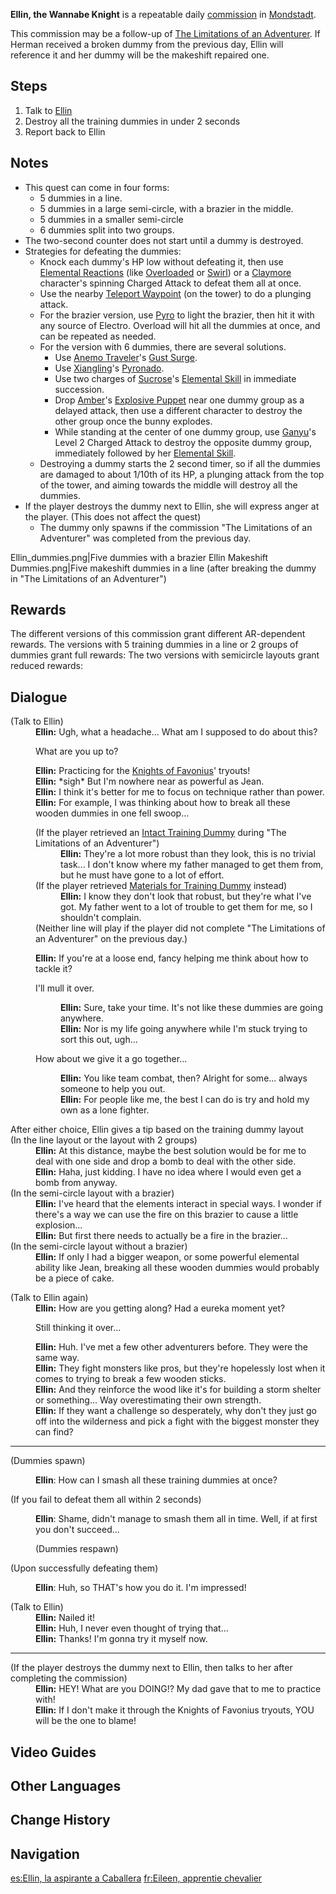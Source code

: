{{Quest Infobox
|id            = 20044; 20050; 20053; 20065; 20066
|type          = Commission
|image         = Commission Ellin, the Wannabe Knight.png
|summary       = Ellin asks the Traveler for advice on how to destroy all the training dummies within two seconds.
|region        = Mondstadt
|npc           = Ellin
|prev          = The Limitations of an Adventurer
|startLocation = [[City of Mondstadt|Mondstadt]], [[Mondstadt]]
|characters    = Ellin; Traveler
|other         = 
*AR-Dependent Rewards
}}

'''Ellin, the Wannabe Knight''' is a repeatable daily [[commission]] in [[Mondstadt]].

This commission may be a follow-up of [[The Limitations of an Adventurer]]. If Herman received a broken dummy from the previous day, Ellin will reference it and her dummy will be the makeshift repaired one.

==Steps==
#Talk to [[Ellin]]
#Destroy all the training dummies in under 2 seconds
#Report back to Ellin

==Notes==
* This quest can come in four forms:
** 5 dummies in a line.
** 5 dummies in a large semi-circle, with a brazier in the middle.
** 5 dummies in a smaller semi-circle
** 6 dummies split into two groups.
* The two-second counter does not start until a dummy is destroyed.
* Strategies for defeating the dummies:
** Knock each dummy's HP low without defeating it, then use [[Elemental Reactions]] (like [[Overloaded]] or [[Swirl]]) or a [[Claymore]] character's spinning Charged Attack to defeat them all at once.
** Use the nearby [[Teleport Waypoint]] (on the tower) to do a plunging attack.
** For the brazier version, use [[Elements|Pyro]] to light the brazier, then hit it with any source of Electro. Overload will hit all the dummies at once, and can be repeated as needed.
** For the version with 6 dummies, there are several solutions.
*** Use [[Anemo Traveler]]'s [[Gust Surge]].
*** Use [[Xiangling]]'s [[Pyronado]].
*** Use two charges of [[Sucrose]]'s [[Astable Anemohypostasis Creation - 6308|Elemental Skill]] in immediate succession.
*** Drop [[Amber]]'s [[Explosive Puppet]] near one dummy group as a delayed attack, then use a different character to destroy the other group once the bunny explodes.
*** While standing at the center of one dummy group, use [[Ganyu]]'s Level 2 Charged Attack to destroy the opposite dummy group, immediately followed by her [[Trail of the Qilin|Elemental Skill]].
**Destroying a dummy starts the 2 second timer, so if all the dummies are damaged to about 1/10th of its HP, a plunging attack from the top of the tower, and aiming towards the middle will destroy all the dummies.
* If the player destroys the dummy next to Ellin, she will express anger at the player. (This does not affect the quest)
** The dummy only spawns if the commission "The Limitations of an Adventurer" was completed from the previous day.

<gallery hideaddbutton="true" captionalign="center">
Ellin_dummies.png|Five dummies with a brazier
Ellin Makeshift Dummies.png|Five makeshift dummies in a line (after breaking the dummy in "The Limitations of an Adventurer")
</gallery>

==Rewards==
The different versions of this commission grant different AR-dependent rewards. The versions with 5 training dummies in a line or 2 groups of dummies grant full rewards:
{{Commission Rewards|full|tableonly=1}}
The two versions with semicircle layouts grant reduced rewards:
{{Commission Rewards|low|tableonly=1}}

==Dialogue==
{{Quest Description|Ellin is working hard to become a knight, but her training doesn't seem to work out. She seems to need some guidance...}}
{{Dialogue start}}
;(Talk to Ellin)
:'''Ellin:''' Ugh, what a headache... What am I supposed to do about this?
:{{DIcon|Quest}} What are you up to?
:'''Ellin:''' Practicing for the [[Knights of Favonius]]' tryouts!
:'''Ellin:''' *sigh* But I'm nowhere near as powerful as Jean.
:'''Ellin:''' I think it's better for me to focus on technique rather than power.
:'''Ellin:''' For example, I was thinking about how to break all these wooden dummies in one fell swoop...
:;(If the player retrieved an [[Intact Training Dummy]] during "The Limitations of an Adventurer")
::'''Ellin:''' They're a lot more robust than they look, this is no trivial task... I don't know where my father managed to get them from, but he must have gone to a lot of effort.
:;(If the player retrieved [[Materials for Training Dummy]] instead)
::'''Ellin:''' I know they don't look that robust, but they're what I've got. My father went to a lot of trouble to get them for me, so I shouldn't complain.
:;(Neither line will play if the player did not complete "The Limitations of an Adventurer" on the previous day.)
:'''Ellin:''' If you're at a loose end, fancy helping me think about how to tackle it?
:{{DIcon}}  I'll mull it over.
::'''Ellin:''' Sure, take your time. It's not like these dummies are going anywhere.
::'''Ellin:''' Nor is my life going anywhere while I'm stuck trying to sort this out, ugh...
:{{DIcon}} How about we give it a go together...
::'''Ellin:''' You like team combat, then? Alright for some... always someone to help you out.
::'''Ellin:''' For people like me, the best I can do is try and hold my own as a lone fighter.
; After either choice, Ellin gives a tip based on the training dummy layout{{colon}}
; (In the line layout or the layout with 2 groups)
:'''Ellin:''' At this distance, maybe the best solution would be for me to deal with one side and drop a bomb to deal with the other side.
:'''Ellin:''' Haha, just kidding. I have no idea where I would even get a bomb from anyway.
; (In the semi-circle layout with a brazier)
:'''Ellin:''' I've heard that the elements interact in special ways. I wonder if there's a way we can use the fire on this brazier to cause a little explosion...
:'''Ellin:''' But first there needs to actually be a fire in the brazier...
; (In the semi-circle layout without a brazier)
: '''Ellin:''' If only I had a bigger weapon, or some powerful elemental ability like Jean, breaking all these wooden dummies would probably be a piece of cake.

;(Talk to Ellin again)
:'''Ellin:''' How are you getting along? Had a eureka moment yet?
:{{DIcon|Quest}} Still thinking it over...
:'''Ellin:''' Huh. I've met a few other adventurers before. They were the same way.
:'''Ellin:''' They fight monsters like pros, but they're hopelessly lost when it comes to trying to break a few wooden sticks.
:'''Ellin:''' And they reinforce the wood like it's for building a storm shelter or something... Way overestimating their own strength.
:'''Ellin:''' If they want a challenge so desperately, why don't they just go off into the wilderness and pick a fight with the biggest monster they can find?
----
;(Dummies spawn)
:{{A|vo wdlq001 6 ellin 01.ogg}} '''Ellin''': How can I smash all these training dummies at once?

;(If you fail to defeat them all within 2 seconds)
:{{A|vo wdlq001 6 ellin 02.ogg}} '''Ellin''': Shame, didn't manage to smash them all in time. Well, if at first you don't succeed...
:;(Dummies respawn)

;(Upon successfully defeating them)
:{{A|vo wdlq001 6 ellin 03.ogg}} '''Ellin''': Huh, so THAT's how you do it. I'm impressed!

;(Talk to Ellin)
:'''Ellin:''' Nailed it!
:'''Ellin:''' Huh, I never even thought of trying that...
:'''Ellin:''' Thanks! I'm gonna try it myself now.
----
;(If the player destroys the dummy next to Ellin, then talks to her after completing the commission)
:'''Ellin:''' HEY! What are you DOING!? My dad gave that to me to practice with!
:'''Ellin:''' If I don't make it through the Knights of Favonius tryouts, YOU will be the one to blame!
{{Dialogue end}}

==Video Guides==
{{EVT
|video1   = https://youtu.be/7WoGlI2uFEs
|caption1 = Destroy All Dummies in Under 2 Seconds

|video2   = CZ1KHYU_GpI
|caption2 = Ellin, the Wannabe Knight (All F2P Solutions)
}}

==Other Languages==
{{Other Languages
|en      = Ellin, the Wannabe Knight
|zhs     = 艾琳，未来的骑士&mdash;&mdash;
|zhs_rm  = Àilín, Wèilái de Qíshì{{lmdash}}
|zht     = 艾琳，未來的騎士&mdash;&mdash;
|zht_rm  = Àilín, Wèilái de Qíshì{{lmdash}}
|zh_tl   = Ellin, Future Knight
|ja      = エリン、未来の騎士
|ja_rm   = Erin, Mirai no Kishi
|ja_tl   = Ellin, the Future Knight
|ko      = 엘린, 미래의 기사&mdash;&mdash;
|ko_rm   = Ellin, Mirae-ui Gisa{{lmdash}}
|ko_tl   = Ellin, the Future Knight
|es      = Ellin, la aspirante a Caballera
|es_tl   = Ellin, the Knight Hopeful
|fr      = Eileen, apprentie chevalier
|fr_tl   = Ellin, Apprentice Knight
|ru      = Айлин, будущий рыцарь...
|ru_tl   = Ellin, Future Knight...
|th      = Ellin ตะกายสู่อัศวิน...
|th_rm   = 
|th_tl   = Ellin Scrambles To Become a Knight...
|vi      = Ellin, kỵ sĩ tương lai
|vi_tl   = Ellin, The Future Knight
|de      = Künftiger Ritter Ellin
|de_tl   = Future Knight Ellin
|id      = Impian Ellin Menjadi Knight
|id_tl   = Ellin's Dream To Become a Knight
|pt      = Ellin, a Cavaleira do Futuro
|pt_tl   = Ellin, the Knight of the Future
}}

==Change History==
{{Change History|1.0}}

==Navigation==
{{Commission Navbox|Mondstadt|In Series}}

[[es:Ellin, la aspirante a Caballera]]
[[fr:Eileen, apprentie chevalier]]